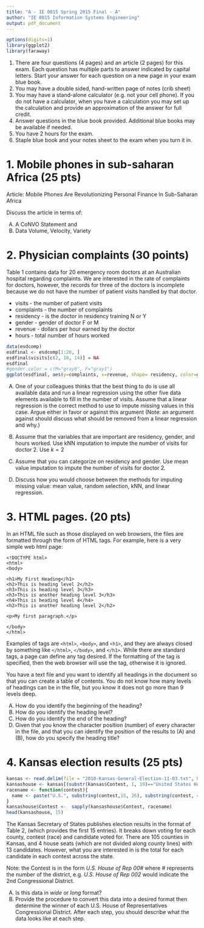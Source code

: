 ```yaml
---
title: "A - IE 0015 Spring 2015 Final - A"
author: "IE 0015 Information Systems Engineering"
output: pdf_document
---
```


```r
options(digits=1)
library(ggplot2)
library(faraway)
```

1.  There are four questions (4 pages) and an article (2 pages) for this exam.  Each question has multiple parts to answer indicated by capital letters. Start your answer for each question on a new page in your exam blue book.
2.  You may have a double sided, hand-written page of notes (crib sheet)
3.  You may have a stand-alone calculator (e.g. not your cell phone). If you do not have a calculator, when you have a calculation you may set up the calculation and provide an approximation of the answer for full credit.
4.  Answer questions in the blue book provided. Additional blue books may be available if needed.
5.  You have 2 hours for the exam.
6.  Staple blue book and your notes sheet to the exam when you turn it in.


# 1.  Mobile phones in sub-saharan Africa (25 pts)

Article: Mobile Phones Are Revolutionizing Personal Finance In Sub-Saharan Africa

Discuss the article in terms of:

A.  A CoNVO Statement and 
B.  Data Volume, Velocity, Variety


#  2.  Physician complaints (30 points)

Table 1 contains data for 20 emergency room doctors at an Australian hospital regarding complaints.  We are interested in the rate of complaints for doctors, however, the records for three of the doctors is incomplete because we do not have the number of patient visits handled by that doctor.

- visits - the number of patient visits
- complaints - the number of complaints
-  residency - is the doctor in residency training N or Y
- gender - gender of doctor F or M
- revenue - dollars per hour earned by the doctor
- hours - total number of hours worked

```r
data(esdcomp)
esdfinal <- esdcomp[1:20, ]
esdfinal$visits[c(2, 10, 14)] = NA
esdfinal
#gender.color = c(M="gray0", F="gray1")
ggplot(esdfinal, aes(y=complaints, x=revenue, shape= residency, color=gender)) + geom_point() + geom_jitter() + scale_color_grey(start=0.0, end=0.5) + scale_size_continuous(range = c(3,4)) + theme_bw() + ggtitle(label = "Complaints by dollars per hour earned by the doctor")
```

A.  One of your colleagues thinks that the best thing to do is use all available data and run a linear regression using the other five data elements available to fill in the number of visits. Assume that a linear regression is the correct method to use to impute missing values in this case.  Argue either in favor or against this argument (Note: an argument against should discuss what should be removed from a linear regression and why.)

B.  Assume that the variables that are important are residency, gender, and hours worked.  Use kNN imputation to impute the number of visits for doctor 2. Use $k=2$

C.  Assume that you can categorize on residency and gender.  Use mean value imputation to impute the number of visits for doctor 2.

D.  Discuss how you would choose between the methods for imputing missing value:  mean value, random selection, kNN, and linear regression.

#  3.  HTML pages. (20 pts)

In an HTML file such as those displayed on web browsers, the files are formatted through the form of HTML tags. For example, here is a very simple web html page:

```
<!DOCTYPE html>
<html>
<body>

<h1>My First Heading</h1>
<h2>This is heading level 2</h2>
<h3>This is heading level 3</h3>
<h3>This is another heading level 3</h3>
<h4>This is heading level 4</h4>
<h2>This is another heading level 2</h2>

<p>My first paragraph.</p>

</body>
</html>
```

Examples of tags are `<html>`, `<body>`, and `<h1>`, and they are always closed by something like `</html>`, `</body>`, and `</h1>`.
While there are standard tags, a page can define any tag desired. If the formatting of the tag is specified, then the web browser will use the tag, otherwise it is ignored.

You have a text file and you want to identify all headings in the document so that you can create a table of contents. You do not know how many levels of headings can be in the file, but you know it does not go more than 9 levels deep.

A.  How do you identify the beginning of the heading?
B.  How do you identify the heading level?
C.  How do you identify the end of the heading?
D.  Given that you know the character position (number) of every character in the file, and that you can identify the position of the results to (A) and (B), how do you specify the heading title?



#  4.  Kansas election results (25 pts)

```r
kansas <- read.delim(file = "2010-Kansas-General-Election-11-03.txt", header = TRUE, sep = "|")
kansashouse <- kansas[(substr(kansas$Contest, 1, 19)=="United States House"), c(1,2,3,4)]
racename <- function(contest){
  name <- paste("U.S.", substring(contest,15, 26), substring(contest, 40))
}
kansashouse$Contest <-  sapply(kansashouse$Contest, racename)
head(kansashouse, 15)
```                                         

The Kansas Secretary of States publishes election results in the format of Table 2, (which provides the first 15 entries). It breaks down voting for each county, contest (race) and candidate voted for. There are 105 counties in Kansas, and 4 house seats (which are not divided along county lines) with 13 candidates. However, what you are interested in is the total for each candidate in each contest across the state.

Note: the Contest is in the form *U.S. House of Rep 00#* where *#* represents the number of the district, e.g. *U.S. House of Rep 002* would indicate the 2nd Congressional District.

A.  Is this data in *wide* or *long* format?
B.  Provide the procedure to convert this data into a desired format then determine the winner of each U.S. House of Representatives Congressional District.  After each step, you should describe what the data looks like at each step.


